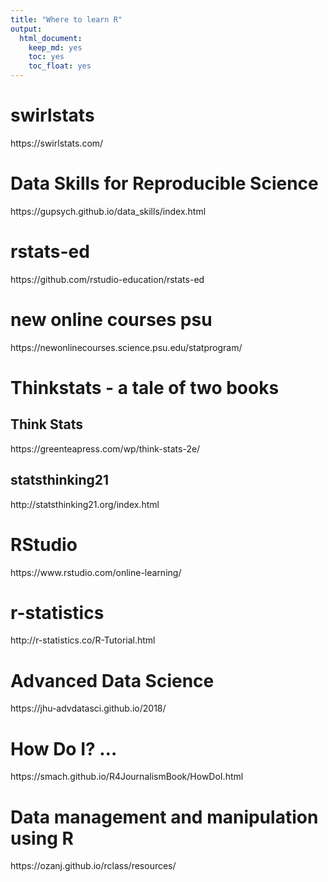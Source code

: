 ```yaml
---
title: "Where to learn R"
output: 
  html_document: 
    keep_md: yes
    toc: yes
    toc_float: yes
---
```


# swirlstats

https://swirlstats.com/


# Data Skills for Reproducible Science


https://gupsych.github.io/data_skills/index.html


# rstats-ed


https://github.com/rstudio-education/rstats-ed


# new online courses psu

https://newonlinecourses.science.psu.edu/statprogram/


# Thinkstats - a tale of two books

## Think Stats

https://greenteapress.com/wp/think-stats-2e/


## statsthinking21

http://statsthinking21.org/index.html


# RStudio  

https://www.rstudio.com/online-learning/


# r-statistics

http://r-statistics.co/R-Tutorial.html


# Advanced Data Science


https://jhu-advdatasci.github.io/2018/

# How Do I? …

https://smach.github.io/R4JournalismBook/HowDoI.html

# Data management and manipulation using R 

https://ozanj.github.io/rclass/resources/


